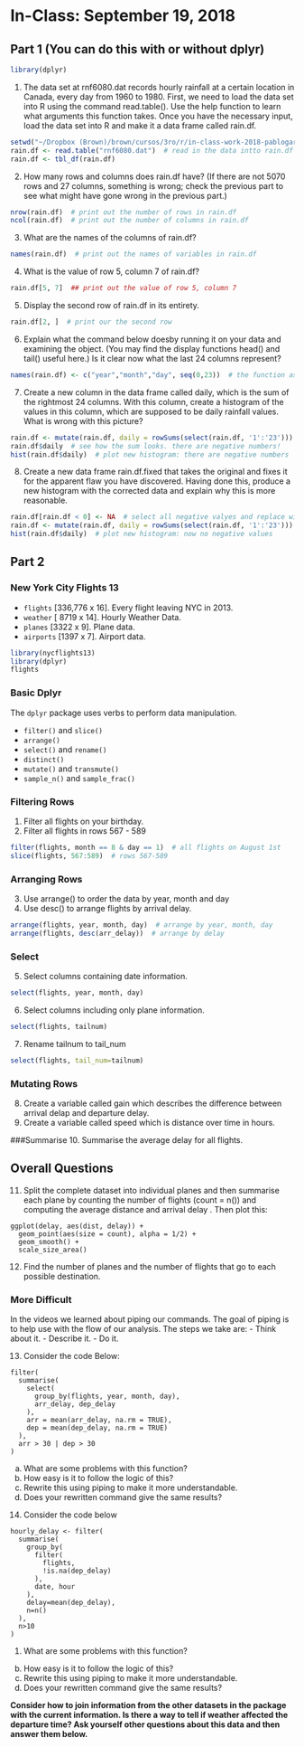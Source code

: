 # In-Class: September 19, 2018


## Part 1 (You can do this with or without dplyr)
```r
library(dplyr)
```

1. The data set at rnf6080.dat records hourly rainfall at a certain location in Canada, every day from 1960 to 1980. First, we need to load the data set into R using the command read.table(). Use the help function to learn what arguments this function takes. Once you have the necessary input, load the data set into R and make it a data frame called rain.df.
```r
setwd("~/Dropbox (Brown)/brown/cursos/3ro/r/in-class-work-2018-pablogarriga/week-02-in-class-econ")  # change working directory to the current folder
rain.df <- read.table("rnf6080.dat")  # read in the data intto rain.df dataframe
rain.df <- tbl_df(rain.df)
```

2. How many rows and columns does rain.df have? (If there are not 5070 rows and 27 columns, something is wrong; check the previous part to see what might have gone wrong in the previous part.)
```r
nrow(rain.df)  # print out the number of rows in rain.df
ncol(rain.df)  # print out the number of columns in rain.df
```

3. What are the names of the columns of rain.df?
```r
names(rain.df)  # print out the names of variables in rain.df
```

4. What is the value of row 5, column 7 of rain.df?
```r
rain.df[5, 7]  ## print out the value of row 5, column 7
```

5. Display the second row of rain.df in its entirety.
```r
rain.df[2, ]  # print our the second row
```

6. Explain what the command below doesby running it on your data and examining the object. (You may find the display functions head() and tail() useful here.) Is it clear now what the last 24 columns represent?
```r
names(rain.df) <- c("year","month","day", seq(0,23))  # the function assigns the names to variables (year to first var, month to second, etc.) the last 24 columns are 24 hours
```

7. Create a new column in the data frame called daily, which is the sum of the rightmost 24 columns. With this column, create a histogram of the values in this column, which are supposed to be daily rainfall values. What is wrong with this picture?
```r
rain.df <- mutate(rain.df, daily = rowSums(select(rain.df, '1':'23')))  # select rows by their names, sum across row, add to the dataframe
rain.df$daily  # see how the sum looks. there are negative numbers!
hist(rain.df$daily)  # plot new histogram: there are negative numbers
```

8. Create a new data frame rain.df.fixed that takes the original and fixes it for the apparent flaw you have discovered. Having done this, produce a new histogram with the corrected data and explain why this is more reasonable.
```r
rain.df[rain.df < 0] <- NA  # select all negative valyes and replace with NA
rain.df <- mutate(rain.df, daily = rowSums(select(rain.df, '1':'23')))  # redo the daily summation
hist(rain.df$daily)  # plot new histogram: now no negative values
```

## Part 2
### New York City Flights 13

- `flights` [336,776 x 16]. Every flight leaving NYC in 2013.
- `weather` [ 8719 x 14]. Hourly Weather Data.
- `planes` [3322 x 9]. Plane data.
- `airports` [1397 x 7]. Airport data.


```r
library(nycflights13)
library(dplyr)
flights
```

### Basic Dplyr

The `dplyr` package uses verbs to perform data manipulation.

- `filter()` and `slice()`
- `arrange()`
- `select()` and `rename()`
- `distinct()`
- `mutate()` and `transmute()`
- `sample_n()` and `sample_frac()`

### Filtering Rows

1. Filter all flights on your birthday.
2. Filter all flights in rows 567 - 589
```r
filter(flights, month == 8 & day == 1)  # all flights on August 1st
slice(flights, 567:589)  # rows 567-589
```

### Arranging Rows
3. Use arrange() to order the data by year, month and day
4. Use desc() to arrange flights by arrival delay.
```r
arrange(flights, year, month, day)  # arrange by year, month, day
arrange(flights, desc(arr_delay))  # arrange by delay
```

### Select
5. Select columns containing date information.
```r
select(flights, year, month, day)
```

6. Select columns including only plane information.
```r
select(flights, tailnum) 
```

7. Rename tailnum to tail_num
```r
select(flights, tail_num=tailnum)
```

### Mutating Rows
8. Create a variable called gain which describes the difference between arrival delap and departure delay.
9. Create a variable called speed which is distance over time in hours.


###Summarise
10. Summarise the average delay for all flights.

## Overall Questions

11. Split the complete dataset into individual planes and then summarise each plane by counting the number of flights (count = n()) and computing the average distance and arrival delay . Then plot this:

```
ggplot(delay, aes(dist, delay)) +
  geom_point(aes(size = count), alpha = 1/2) +
  geom_smooth() +
  scale_size_area()
```
12. Find the number of planes and the number of flights that go to each possible destination.

### More Difficult

In the videos we learned about piping our commands. The goal of piping is to help use with the flow of our analysis. The steps we take are:
- Think about it. 
- Describe it. 
- Do it.

13. Consider the code Below:

```
filter(
  summarise(
    select(
      group_by(flights, year, month, day),
      arr_delay, dep_delay
    ),
    arr = mean(arr_delay, na.rm = TRUE),
    dep = mean(dep_delay, na.rm = TRUE)
  ),
  arr > 30 | dep > 30
)
```

a. What are some problems with this function?
b. How easy is it to follow the logic of this?
c. Rewrite this using piping to make it more understandable.
d. Does your rewritten command give the same results?

14. Consider the code below

```
hourly_delay <- filter(
  summarise(
    group_by(
      filter(
        flights, 
        !is.na(dep_delay)
      ),
      date, hour
    ),
    delay=mean(dep_delay),
    n=n()
  ),
  n>10
)
```

1. What are some problems with this function?
b. How easy is it to follow the logic of this?
c. Rewrite this using piping to make it more understandable.
d. Does your rewritten command give the same results?


**Consider how to join information from the other datasets in the package with the current information. Is there a way to tell if weather affected the departure time? Ask yourself other questions about this data and then answer them below.**